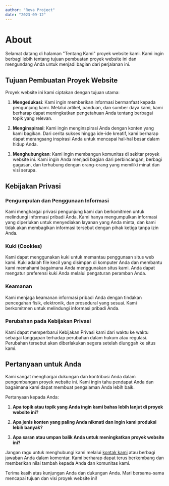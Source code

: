 ```yaml
---
author: "Reva Project"
date: "2023-09-12"
---
```


# About

Selamat datang di halaman "Tentang Kami" proyek website kami. Kami ingin berbagi lebih tentang tujuan pembuatan proyek website ini dan mengundang Anda untuk menjadi bagian dari perjalanan ini.

## Tujuan Pembuatan Proyek Website

Proyek website ini kami ciptakan dengan tujuan utama:

1. **Mengedukasi**: Kami ingin memberikan informasi bermanfaat kepada pengunjung kami. Melalui artikel, panduan, dan sumber daya kami, kami berharap dapat meningkatkan pengetahuan Anda tentang berbagai topik yang relevan.

2. **Menginspirasi**: Kami ingin menginspirasi Anda dengan konten yang kami bagikan. Dari cerita sukses hingga ide-ide kreatif, kami berharap dapat merangsang inspirasi Anda untuk mencapai hal-hal besar dalam hidup Anda.

3. **Menghubungkan**: Kami ingin membangun komunitas di sekitar proyek website ini. Kami ingin Anda menjadi bagian dari perbincangan, berbagi gagasan, dan terhubung dengan orang-orang yang memiliki minat dan visi serupa.

## Kebijakan Privasi

### Pengumpulan dan Penggunaan Informasi

Kami menghargai privasi pengunjung kami dan berkomitmen untuk melindungi informasi pribadi Anda. Kami hanya mengumpulkan informasi yang diperlukan untuk menyediakan layanan yang Anda minta, dan kami tidak akan membagikan informasi tersebut dengan pihak ketiga tanpa izin Anda.

### Kuki (Cookies)

Kami dapat menggunakan kuki untuk memantau penggunaan situs web kami. Kuki adalah file kecil yang disimpan di komputer Anda dan membantu kami memahami bagaimana Anda menggunakan situs kami. Anda dapat mengatur preferensi kuki Anda melalui pengaturan peramban Anda.

### Keamanan

Kami menjaga keamanan informasi pribadi Anda dengan tindakan pencegahan fisik, elektronik, dan prosedural yang sesuai. Kami berkomitmen untuk melindungi informasi pribadi Anda.

### Perubahan pada Kebijakan Privasi

Kami dapat memperbarui Kebijakan Privasi kami dari waktu ke waktu sebagai tanggapan terhadap perubahan dalam hukum atau regulasi. Perubahan tersebut akan diberlakukan segera setelah diunggah ke situs kami.

## Pertanyaan untuk Anda

Kami sangat menghargai dukungan dan kontribusi Anda dalam pengembangan proyek website ini. Kami ingin tahu pendapat Anda dan bagaimana kami dapat membuat pengalaman Anda lebih baik.

Pertanyaan kepada Anda:

1. **Apa topik atau topik yang Anda ingin kami bahas lebih lanjut di proyek website ini?**

2. **Apa jenis konten yang paling Anda nikmati dan ingin kami produksi lebih banyak?**

3. **Apa saran atau umpan balik Anda untuk meningkatkan proyek website ini?**

Jangan ragu untuk menghubungi kami melalui [kontak kami](/kontak) atau berbagi jawaban Anda dalam komentar. Kami berharap dapat terus berkembang dan memberikan nilai tambah kepada Anda dan komunitas kami.

Terima kasih atas kunjungan Anda dan dukungan Anda. Mari bersama-sama mencapai tujuan dan visi proyek website ini!
